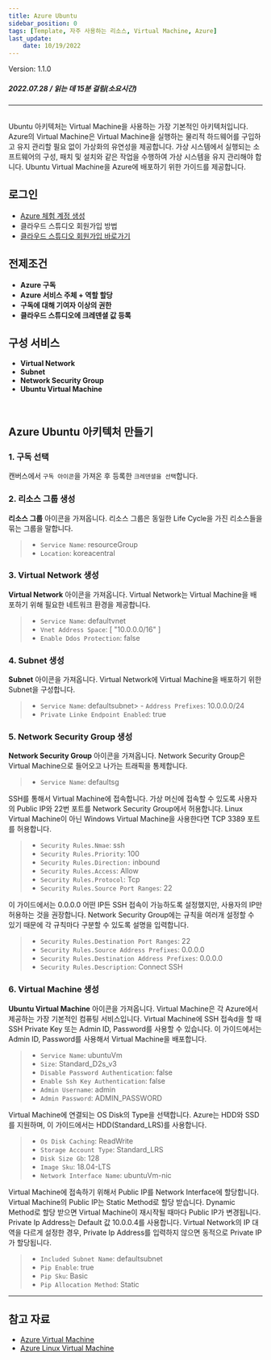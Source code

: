 ```yaml
---
title: Azure Ubuntu
sidebar_position: 0
tags: [Template, 자주 사용하는 리소스, Virtual Machine, Azure]
last_update: 
    date: 10/19/2022
---
```



<span className="theme-doc-version-badge badge badge--secondary">
    Version: 1.1.0
</span>

##### 2022.07.28 / 읽는 데 15분 걸림(소요시간)

*****
<br/>
Ubuntu 아키텍처는 Virtual Machine을 사용하는 가장 기본적인 아키텍처입니다.
Azure의 Virtual Machine은 Virtual Machine을 실행하는 물리적 하드웨어를 구입하고 유지 관리할 필요 없이 가상화의 유연성을 제공합니다. 
가상 시스템에서 실행되는 소프트웨어의 구성, 패치 및 설치와 같은 작업을 수행하여 가상 시스템을 유지 관리해야 합니다.
Ubuntu Virtual Machine을 Azure에 배포하기 위한 가이드를 제공합니다.

## 로그인
- [Azure 체험 계정 생성](https://azure.microsoft.com/ko-kr/free/)
- <Link to="/docs/start/sign-up">클라우드 스튜디오 회원가입 방법</Link>
- [클라우드 스튜디오 회원가입 바로가기](https://cloudstudio.cloudraw.kr/signup)

## 전제조건
- **Azure 구독**
- **Azure 서비스 주체 + 역할 할당**
- **구독에 대해 기여자 이상의 권한**
- **클라우드 스튜디오에 크레덴셜 값 등록**

## 구성 서비스
- **Virtual Network**
- **Subnet**
- **Network Security Group**
- **Ubuntu Virtual Machine**
<br/>

## Azure Ubuntu 아키텍처 만들기
### 1. 구독 선택
캔버스에서 ```구독 아이콘```을 가져온 후 등록한 ```크레덴셜을 선택```합니다.
<caption caption="[그림.1] Azure Ubuntu 1" src={azure1} />

### 2. 리소스 그룹 생성
**리소스 그룹** 아이콘을 가져옵니다.
리소스 그룹은 동일한 Life Cycle을 가진 리소스들을 묶는 그룹을 말합니다.

> - ```Service Name```: resourceGroup
> - ```Location```: koreacentral

<caption caption="[그림.2] Azure Ubuntu 2" src={azure2} />

### 3. Virtual Network 생성
**Virtual Network** 아이콘을 가져옵니다.
Virtual Network는 Virtual Machine을 배포하기 위해 필요한 네트워크 환경을 제공합니다.

> - ```Service Name```: defaultvnet
> - ```Vnet Address Space```: [ "10.0.0.0/16" ]
> - ```Enable Ddos Protection```: false

<caption caption="[그림.3] Azure Ubuntu 3" src={azure3} />

### 4. Subnet 생성
**Subnet** 아이콘을 가져옵니다.
Virtual Network에 Virtual Machine을 배포하기 위한 Subnet을 구성합니다.

> - ```Service Name```: defaultsubnet> - ```Address Prefixes```: 10.0.0.0/24
> - ```Private Linke Endpoint Enabled```: true

<caption caption="[그림.4] Azure Ubuntu 4" src={azure4} />

### 5. Network Security Group 생성
**Network Security Group** 아이콘을 가져옵니다. 
Network Security Group은 Virtual Machine으로 들어오고 나가는 트래픽을 통제합니다.

> - ```Service Name```: defaultsg

<caption caption="[그림.5] Azure Ubuntu 5" src={azure5} />

SSH를 통해서 Virtual Machine에 접속합니다. 가상 머신에 접속할 수 있도록 사용자의 Public IP와 22번 포트를 Network Security Group에서 허용합니다.
Linux Virtual Machine이 아닌 Windows Virtual Machine을 사용한다면 TCP 3389 포트를 허용합니다.

> - ```Security Rules.Nmae```: ssh
> - ```Security Rules.Priority```: 100
> - ```Security Rules.Direction:``` inbound
> - ```Security Rules.Access```: Allow
> - ```Security Rules.Protocol```: Tcp
> - ```Security Rules.Source Port Ranges```: 22

<caption caption="[그림.6] Azure Ubuntu 6" src={azure6} />

이 가이드에서는 0.0.0.0 어떤 IP든 SSH 접속이 가능하도록 설정했지만, 사용자의 IP만 허용하는 것을 권장합니다.
Network Security Group에는 규칙을 여러개 설정할 수 있기 때문에 각 규칙마다 구분할 수 있도록 설명을 입력합니다.

> - ```Security Rules.Destination Port Ranges```: 22
> - ```Security Rules.Source Address Prefixes```: 0.0.0.0
> - ```Security Rules.Destination Address Prefixes```: 0.0.0.0
> - ```Security Rules.Description```: Connect SSH

<caption caption="[그림.7] Azure Ubuntu 7" src={azure7} />

### 6. Virtual Machine 생성
**Ubuntu Virtual Machine** 아이콘을 가져옵니다.
Virtual Machine은 각 Azure에서 제공하는 가장 기본적인 컴퓨팅 서비스입니다.
Virtual Machine에 SSH 접속d을 할 때 SSH Private Key 또는 Admin ID, Password를 사용할 수 있습니다.
이 가이드에서는 Admin ID, Password를 사용해서 Virtual Machine을 배포합니다.

> - ```Service Name```: ubuntuVm
> - ```Size```: Standard_D2s_v3
> - ```Disable Password Authentication```: false
> - ```Enable Ssh Key Authentication```: false
> - ```Admin Username```: admin
> - ```Admin Password```: ADMIN_PASSWORD

<caption caption="[그림.8] Azure Ubuntu 8" src={azure8} />

Virtual Machine에 연결되는 OS Disk의 Type을 선택합니다. 
Azure는 HDD와 SSD를 지원하며, 이 가이드에서는 HDD(Standard_LRS)를 사용합니다.

> - ```Os Disk Caching```: ReadWrite
> - ```Storage Account Type```: Standard_LRS
> - ```Disk Size Gb```: 128
> - ```Image Sku```: 18.04-LTS
> - ```Network Interface Name```: ubuntuVm-nic

<caption caption="[그림.9] Azure Ubuntu 9" src={azure9} />

Virtual Machine에 접속하기 위해서 Public IP를 Network Interface에 할당합니다.
Virtual Machine의 Public IP는 Static Method로 할당 받습니다. Dynamic Method로 할당 받으면 Virtual Machine이 재시작될 때마다 Public IP가 변경됩니다.<br/>
Private Ip Address는 Default 값 10.0.0.4를 사용합니다. 
Virtual Network의 IP 대역을 다르게 설정한 경우, Private Ip Address를 입력하지 않으면 동적으로 Private IP가 할당됩니다.

> - ```Included Subnet Name```: defaultsubnet
> - ```Pip Enable```: true
> - ```Pip Sku```: Basic
> - ```Pip Allocation Method```: Static

<caption caption="[그림.10] Azure Ubuntu 10" src={azure10} />

*****
## 참고 자료
- [Azure Virtual Machine](https://docs.microsoft.com/ko-kr/azure/virtual-machines/)
- [Azure Linux Virtual Machine](https://registry.terraform.io/providers/hashicorp/azurerm/latest/docs/resources/linux_virtual_machine)